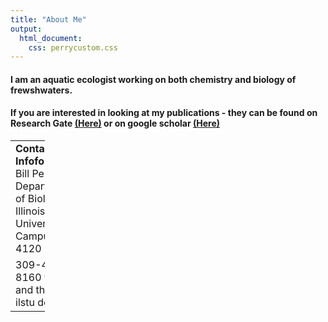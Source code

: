 ```yaml
---
title: "About Me"
output:
  html_document:
    css: perrycustom.css
---
```


#### I am an aquatic ecologist working on both chemistry and biology of frewshwaters.

#### If you are interested in looking at my publications - they can be found on Research Gate [**(Here)**](https://www.researchgate.net/profile/William_Perry11/contributions) or on google scholar [**(Here)**](https://scholar.google.com/citations?user=YVjQpRsAAAAJ&hl=en)

      



-------
**Contact Infoformation**    
Bill Perry  
Department of Biology  
Illinois State University  
Campus Box 4120  

309-438-8160  
wlperry and the rest is  ilstu dot edu  

---
